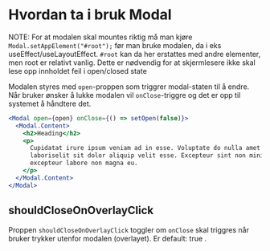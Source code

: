 
<Meta title="ds-react/modal/intro" />

# Hvordan ta i bruk Modal

NOTE: For at modalen skal mountes riktig må man kjøre
`Modal.setAppElement("#root");` før man bruke modalen, da i eks useEffect/useLayoutEffect.
`#root` kan da her erstattes med andre elementer, men root er relativt vanlig.
Dette er nødvendig for at skjermlesere ikke skal lese opp innholdet feil i open/closed state

Modalen styres med `open`-proppen som triggrer modal-staten til å endre. Når bruker ønsker å lukke modalen
vil `onClose`-triggre og det er opp til systemet å håndtere det.

```jsx
<Modal open={open} onClose={() => setOpen(false)}>
  <Modal.Content>
    <h2>Heading</h2>
    <p>
      Cupidatat irure ipsum veniam ad in esse. Voluptate do nulla amet
      laboriselit sit dolor aliquip velit esse. Excepteur sint non minim nulla
      excepteur labore non magna eu.
    </p>
  </Modal.Content>
</Modal>
```

## shouldCloseOnOverlayClick

Proppen `shouldCloseOnOverlayClick` toggler om `onClose` skal triggres
når bruker trykker utenfor modalen (overlayet). Er default: true .
